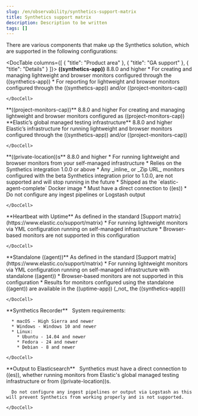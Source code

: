 ```yaml
---
slug: /en/observability/synthetics-support-matrix
title: Synthetics support matrix
description: Description to be written
tags: []
---
```



<div id="synthetics-support-matrix"></div>

There are various components that make up the Synthetics solution, which are supported in the following configurations:

<DocTable columns={[
  { "title": "Product area" },
  { "title": "GA support" },
  { "title": "Details" }
]}>
  <DocRow>
    <DocCell>
      **((synthetics-app))**
    </DocCell>
    <DocCell>
      8.8.0 and higher
    </DocCell>
    <DocCell>
      * For creating and managing lightweight and browser monitors configured through the <DocLink slug="/en/observability/synthetics-get-started-ui">((synthetics-app))</DocLink>
      * For reporting for lightweight and browser monitors configured through the <DocLink slug="/en/observability/synthetics-get-started-ui">((synthetics-app))</DocLink> and/or <DocLink slug="/en/observability/synthetics-get-started-project">((project-monitors-cap))</DocLink>

    </DocCell>
  </DocRow>
  <DocRow>
    <DocCell>
      **((project-monitors-cap))**
    </DocCell>
    <DocCell>
      8.8.0 and higher
    </DocCell>
    <DocCell>
      For creating and managing lightweight and browser monitors configured as <DocLink slug="/en/observability/synthetics-get-started-project">((project-monitors-cap))</DocLink>
    </DocCell>
  </DocRow>
  <DocRow>
    <DocCell>
      **Elastic’s global managed testing infrastructure**
    </DocCell>
    <DocCell>
      8.8.0 and higher
    </DocCell>
    <DocCell>
      Elastic’s infrastructure for running lightweight and browser monitors configured through the <DocLink slug="/en/observability/synthetics-get-started-ui">((synthetics-app))</DocLink> and/or <DocLink slug="/en/observability/synthetics-get-started-project">((project-monitors-cap))</DocLink>

    </DocCell>
  </DocRow>
  <GlobalManagedPaidFor />
  <DocRow>
    <DocCell>
      **((private-location))s**
    </DocCell>
    <DocCell>
      8.8.0 and higher
    </DocCell>
    <DocCell>
      * For running lightweight and browser monitors from your self-managed infrastructure
      * Relies on the Synthetics integration 1.0.0 or above
          * Any _inline_ or _Zip URL_ monitors configured with the beta Synthetics integration prior to 1.0.0, are not supported and will stop running in the future
      * Shipped as the `elastic-agent-complete` Docker image
      * Must have a direct connection to ((es))
          * Do not configure any ingest pipelines or Logstash output

    </DocCell>
  </DocRow>
  <DocRow>
    <DocCell>
      **Heartbeat with Uptime**
    </DocCell>
    <DocCell>
      As defined in the standard [Support matrix](https://www.elastic.co/support/matrix)
    </DocCell>
    <DocCell>
      * For running lightweight monitors via YML configuration running on self-managed infrastructure
      * Browser-based monitors are not supported in this configuration

    </DocCell>
  </DocRow>
  <DocRow>
    <DocCell>
      **Standalone ((agent))**
    </DocCell>
    <DocCell>
      As defined in the standard [Support matrix](https://www.elastic.co/support/matrix)
    </DocCell>
    <DocCell>
      * For running lightweight monitors via YML configuration running on self-managed infrastructure with standalone ((agent))
      * Browser-based monitors are not supported in this configuration
      * Results for monitors configured using the standalone ((agent)) are available in the ((uptime-app)) (_not_ the ((synthetics-app)))

    </DocCell>
  </DocRow>
  <DocRow>
    <DocCell>
      **Synthetics Recorder**
    </DocCell>
    <DocCell>&nbsp;</DocCell>
    <DocCell>
      System requirements:

      * macOS - High Sierra and newer
      * Windows - Windows 10 and newer
      * Linux:
        * Ubuntu - 14.04 and newer
        * Fedora - 24 and newer
        * Debian - 8 and newer

    </DocCell>
  </DocRow>
  <DocRow>
    <DocCell>
      **Output to Elasticsearch**
    </DocCell>
    <DocCell>&nbsp;</DocCell>
    <DocCell>
      Synthetics must have a direct connection to ((es)), whether running monitors from Elastic's global managed testing infrastructure or from ((private-location))s.

      Do not configure any ingest pipelines or output via Logstash as this will prevent Synthetics from working properly and is not supported.

    </DocCell>
  </DocRow>
</DocTable>
